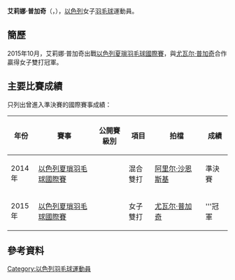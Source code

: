 {{noteTA|G1=Badminton}}
{{Infobox 羽球選手
| playername              = 艾莉娜·普加奇<br />{{lang|en|Alina Pugach}}
| image                   = 
| size                    = 
| caption                 = 
| birth_name              = 
| date_of_birth           = {{birth_date_and_age|1993|1|11}}
| place_of_birth          = 
| height                  = 
| weight                  = 
| event                   = 女子單打、女子雙打、混合雙打
| country                 = {{ISR}}
| years_started           =
| handedness              = 
| coach                   = 
| highest_ranking         = 第267位（女雙-[[Dana_Katz|Katz]]）
| date_of_highest_ranking = 2011年3月24日 <ref name="ranking">{{en}}[http://bwfcontent.tournamentsoftware.com/ranking/player.aspx?id=2001&player=118206 BWF World Ranking - Ranking of Pugach ALINA (97775)]</ref>
| current_ranking         = 沒有排名
| date_of_current_ranking = 
| played                  = 3勝–7負（女單）<br/>5勝–15負（女雙）<br/>5勝–16負（混雙）
| titles                  = 
| bwf_profile             = DB59BAA9-ECBC-4767-ACD4-1BB05FB1B6E8
| bwf_id                  = 97775
| updated                 = 2016年12月3日
}}
{{MedalTableTop}}
{{MedalSport | 女子[[羽毛球|羽毛球]]}}
{{MedalCountry | {{ISR}}}}
{{MedalBottom}}
'''艾莉娜·普加奇'''（{{lang|en|'''Alina Pugach'''}}，{{bd|1993年|1月11日||}}），[[以色列|以色列]]女子[[羽毛球|羽毛球]]運動員。

== 簡歷 ==
2015年10月，艾莉娜·普加奇出戰[[2015年以色列夏瑣羽毛球國際賽|以色列夏瑣羽毛球國際賽]]，與[[尤瓦尔·普加奇|尤瓦尔·普加奇]]合作贏得女子雙打冠軍。

==主要比賽成績==
只列出曾進入準決賽的國際賽事成績：
{| class=wikitable style="text-align:center; font-size:small;" 
!width="50"|年份
!width="180"|賽事
!width="80"|公開賽級別
!width="60"|項目
!width="150"|拍檔
!width="50"|成績
|-
!rowspan="1"|2014年
|[[2014年以色列夏瑣羽毛球國際賽|以色列夏瑣羽毛球國際賽]]
|{{BWFIS}}
|混合雙打
|[[阿里尔·沙恩斯基|阿里尔·沙恩斯基]]
|bgcolor="#b8860b"|準決賽
|-
!rowspan="1"|2015年
|[[2015年以色列夏瑣羽毛球國際賽|以色列夏瑣羽毛球國際賽]]
|{{BWFFS}}
|女子雙打
|[[尤瓦尔·普加奇|尤瓦尔·普加奇]]
|bgcolor="gold"|'''冠軍
|}
{{BWF賽事級別索引}}

== 參考資料 ==
{{Reflist}}

{{DEFAULTSORT:Pugach, Alina}}
[[Category:以色列羽毛球運動員|Category:以色列羽毛球運動員]]